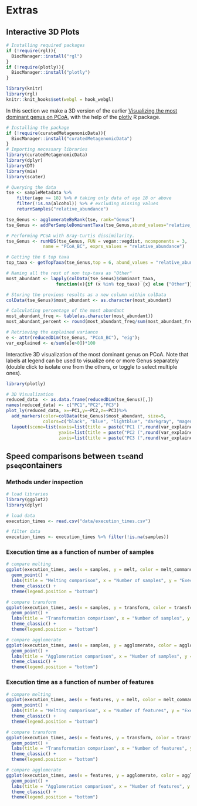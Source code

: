 # Extras {#extras}

## Interactive 3D Plots

```r
# Installing required packages
if (!require(rgl)){
  BiocManager::install("rgl")  
}
if (!require(plotly)){
  BiocManager::install("plotly")  
}
```

```r
library(knitr)
library(rgl)
knitr::knit_hooks$set(webgl = hook_webgl)
```


In this section we make a 3D version of the earlier [ Visualizing the most dominant genus on PCoA](https://microbiome.github.io/OMA/microbiome-exploration.html#visualizing-the-most-dominant-genus-on-pcoa), with the help of the [plotly](https://plotly.com/r/) R package.

```r
# Installing the package
if (!require(curatedMetagenomicData)){
  BiocManager::install("curatedMetagenomicData")  
}
# Importing necessary libraries
library(curatedMetagenomicData)
library(dplyr)
library(DT)
library(mia)
library(scater)

# Querying the data
tse <- sampleMetadata %>%
    filter(age >= 18) %>% # taking only data of age 18 or above
    filter(!is.na(alcohol)) %>% # excluding missing values
    returnSamples("relative_abundance")

tse_Genus <- agglomerateByRank(tse, rank="Genus")
tse_Genus <- addPerSampleDominantTaxa(tse_Genus,abund_values="relative_abundance", name = "dominant_taxa")

# Performing PCoA with Bray-Curtis dissimilarity.
tse_Genus <- runMDS(tse_Genus, FUN = vegan::vegdist, ncomponents = 3,
              name = "PCoA_BC", exprs_values = "relative_abundance")

# Getting the 6 top taxa
top_taxa <- getTopTaxa(tse_Genus,top = 6, abund_values = "relative_abundance")

# Naming all the rest of non top-taxa as "Other"
most_abundant <- lapply(colData(tse_Genus)$dominant_taxa,
                   function(x){if (x %in% top_taxa) {x} else {"Other"}})

# Storing the previous results as a new column within colData
colData(tse_Genus)$most_abundant <- as.character(most_abundant)

# Calculating percentage of the most abundant
most_abundant_freq <- table(as.character(most_abundant))
most_abundant_percent <- round(most_abundant_freq/sum(most_abundant_freq)*100, 1)

# Retrieving the explained variance
e <- attr(reducedDim(tse_Genus, "PCoA_BC"), "eig");
var_explained <- e/sum(e[e>0])*100
```

Interactive 3D visualization of the most dominant genus on PCoA.
Note that labels at legend can be used to visualize one or more Genus separately (double click to isolate one from the others, or toggle to select multiple ones).

```r
library(plotly)

# 3D Visualization
reduced_data  <- as.data.frame(reducedDim(tse_Genus)[,])
names(reduced_data) <- c("PC1","PC2","PC3")
plot_ly(reduced_data, x=~PC1,y=~PC2,z=~PC3)%>%
  add_markers(color=colData(tse_Genus)$most_abundant, size=5,
              colors=c("black", "blue", "lightblue", "darkgray", "magenta", "darkgreen", "red")) %>%
  layout(scene=list(xaxis=list(title = paste("PC1 (",round(var_explained[1],1),"%)")),
                    yaxis=list(title = paste("PC2 (",round(var_explained[2],1),"%)")),
                    zaxis=list(title = paste("PC3 (",round(var_explained[3],1),"%)"))))

```

## Speed comparisons between `tse`and `pseq`containers

### Methods under inspection

```r
# load libraries
library(ggplot2)
library(dplyr)
```

```r
# load data
execution_times <- read.csv("data/execution_times.csv")
```

```r
# filter data
execution_times <- execution_times %>% filter(!is.na(samples)) 
```

### Execution time as a function of number of samples

```r
# compare melting
ggplot(execution_times, aes(x = samples, y = melt, color = melt_command)) + 
  geom_point() +
  labs(title = "Melting comparison", x = "Number of samples", y = "Execution time in s", color = "melt command", caption = "Execution time of melting as a function of number of samples") +
  theme_classic() +
  theme(legend.position = "bottom")
```

```r
# compare transform
ggplot(execution_times, aes(x = samples, y = transform, color = transform_command)) + 
  geom_point() +
  labs(title = "Transformation comparison", x = "Number of samples", y = "Execution time in s", color = "transform command", caption = "Execution time of transformation as a function of number of samples") +
  theme_classic() +
  theme(legend.position = "bottom")
```

```r
# compare agglomerate
ggplot(execution_times, aes(x = samples, y = agglomerate, color = agglomerate_command)) + 
  geom_point() +
  labs(title = "Agglomeration comparison", x = "Number of samples", y = "Execution time in s", color = "agglomerate method", caption = "Execution time of agglomeration as a function of number of samples") +
  theme_classic() +
  theme(legend.position = "bottom")
```

### Execution time as a function of number of features

```r
# compare melting
ggplot(execution_times, aes(x = features, y = melt, color = melt_command)) + 
  geom_point() +
  labs(title = "Melting comparison", x = "Number of features", y = "Execution time in s", color = "melt command", caption = "Execution time of melting as a function of number of features") +
  theme_classic() +
  theme(legend.position = "bottom")
```

```r
# compare transform
ggplot(execution_times, aes(x = features, y = transform, color = transform_command)) + 
  geom_point() +
  labs(title = "Transformation comparison", x = "Number of features", y = "Execution time in s", color = "transform command", caption = "Execution time of transformation as a function of number of features") +
  theme_classic() +
  theme(legend.position = "bottom")
```

```r
# compare agglomerate
ggplot(execution_times, aes(x = features, y = agglomerate, color = agglomerate_command)) + 
  geom_point() +
  labs(title = "Agglomeration comparison", x = "Number of features", y = "Execution time in s", color = "agglomerate method", caption = "Execution time of agglomeration as a function of number of features") +
  theme_classic() +
  theme(legend.position = "bottom")
```
